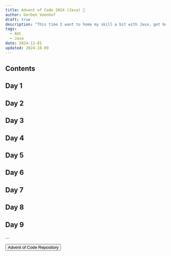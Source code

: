 ```yaml
---
title: Advent of Code 2024 (Java) 🎄
author: Gerben Veenhof
draft: true
description: "This time I want to home my skill a bit with Java, get better at it"
tags:
  - AOC
  - Java
date: 2024-12-01
updated: 2024-10-09
---
```



## Contents

## Day 1

## Day 2

## Day 3

## Day 4

## Day 5

## Day 6

## Day 7

## Day 8

## Day 9

...

<FlexCenter>
  <Button href="https://github.com/nlxdodge/Advent-Of-Code" icon="mdi:github">
    Advent of Code Repository
  </Button>
</FlexCenter>
